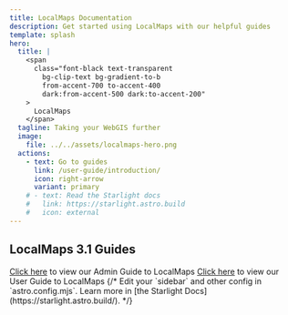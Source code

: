 ```yaml
---
title: LocalMaps Documentation
description: Get started using LocalMaps with our helpful guides
template: splash
hero:
  title: |
    <span
      class="font-black text-transparent
        bg-clip-text bg-gradient-to-b
        from-accent-700 to-accent-400
        dark:from-accent-500 dark:to-accent-200"
    >
      LocalMaps
    </span>
  tagline: Taking your WebGIS further
  image:
    file: ../../assets/localmaps-hero.png
  actions:
    - text: Go to guides
      link: /user-guide/introduction/
      icon: right-arrow
      variant: primary
    # - text: Read the Starlight docs
    #   link: https://starlight.astro.build
    #   icon: external
---
```



## LocalMaps 3.1 Guides

<CardGrid stagger>
  <Card title="Admin Guide" icon="open-book">
    <a href="/admin-guide/introduction">Click here</a> to view our Admin Guide to LocalMaps
  </Card>
  <Card title="User Guide" icon="open-book">
      <a href="/user-guide/introduction">Click here</a> to view our User Guide to LocalMaps
  </Card>
  {/* <Card title="Configure your site" icon="setting">
    Edit your `sidebar` and other config in `astro.config.mjs`.
  </Card>
  <Card title="Read the docs" icon="open-book">
    Learn more in [the Starlight Docs](https://starlight.astro.build/).
  </Card> */}
</CardGrid>
